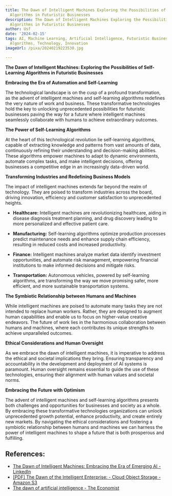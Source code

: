 ```yaml
---
title: The Dawn of Intelligent Machines Exploring the Possibilities of Self-Learning
  Algorithms in Futuristic Businesses
description: The Dawn of Intelligent Machines Exploring the Possibilities of Self-Learning
  Algorithms in Futuristic Businesses
author: Usf
date: '2024-02-15'
tags: AI, Machine Learning, Artificial Intelligence, Futuristic Business, Self-Learning
  Algorithms, Technology, Innovation
imageUrl: /pixa/20240219223530.jpg

---
```

**The Dawn of Intelligent Machines: Exploring the Possibilities of Self-Learning Algorithms in Futuristic Businesses**

**Embracing the Era of Automation and Self-Learning**

The technological  landscape  is on the cusp of a profound transformation, as the  advent of intelligent machines and self-learning algorithms redefines the very nature of work and business. These transformative technologies hold the key to unlocking unprecedented possibilities for  futuristic businesses paving  the way for a future where intelligent machines seamlessly collaborate with humans to achieve extraordinary outcomes.

**The Power of Self-Learning Algorithms**

At the heart  of this technological  revolution  lie  self-learning algorithms, capable of extracting knowledge and patterns from vast  amounts of data,  continuously refining their understanding and decision-making abilities. These algorithms empower machines to adapt to  dynamic environments, automate complex tasks, and  make intelligent decisions, offering businesses a competitive edge  in an increasingly data-driven world.

**Transforming Industries and Redefining Business Models**

The  impact of intelligent machines extends far beyond  the realm of technology. They are poised to  transform industries across the board, driving innovation, efficiency and  customer satisfaction to unprecedented heights.

* **Healthcare:** Intelligent machines are revolutionizing healthcare, aiding in disease diagnosis treatment planning, and drug discovery leading to  more personalized and effective patient care.

*  **Manufacturing:** Self-learning algorithms optimize production processes predict maintenance needs and enhance supply chain efficiency, resulting in reduced costs and increased productivity.

* **Finance:** Intelligent machines analyze market data identify investment opportunities, and automate risk management,  empowering financial institutions to make informed decisions  and mitigate risks.

* **Transportation:** Autonomous vehicles, powered by self-learning algorithms, are transforming the way we move promising safer, more efficient, and more sustainable transportation systems.

**The Symbiotic Relationship between  Humans and  Machines**

While intelligent  machines are poised to automate many tasks they are not intended to replace human workers. Rather, they are designed to augment  human capabilities and enable us  to focus on higher-value creative endeavors. The future of work lies in the harmonious collaboration between humans and machines,  where each contributes its unique strengths  to achieve unparalleled outcomes.

**Ethical Considerations and Human Oversight**

As we embrace the dawn of intelligent machines, it is imperative to address the ethical and societal implications  they bring. Ensuring transparency and accountability in the development and  deployment of AI systems  is paramount. Human  oversight remains essential to guide the use  of these technologies, ensuring  their alignment  with human values and societal norms.

**Embracing the Future with Optimism**

The advent of intelligent machines and self-learning  algorithms presents both challenges and opportunities for businesses and society as a whole. By embracing  these transformative technologies organizations can  unlock unprecedented growth potential, enhance productivity, and  create entirely new markets. By navigating the ethical considerations and fostering a symbiotic  relationship between humans and machines  we can harness the power of intelligent machines to shape a  future  that is both prosperous and fulfilling.

## References:
- [The Dawn of Intelligent Machines: Embracing the Era of Emerging AI - LinkedIn](https://www.linkedin.com/pulse/dawn-intelligent-machines-embracing-era-emerging-ai)
- [[PDF] The Dawn of the Intelligent Enterprise: - Cloud Object Storage - Amazon S3](https://s3.amazonaws.com/marketing.mitsmr.com/custom/CSOracle0119/MITSMR-Oracle-Intelligent-Enterprise-Exec-Scholar-Exchange.pdf)
- [The dawn of artificial intelligence - The Economist](https://www.economist.com/leaders/2015/05/09/the-dawn-of-artificial-intelligence)
